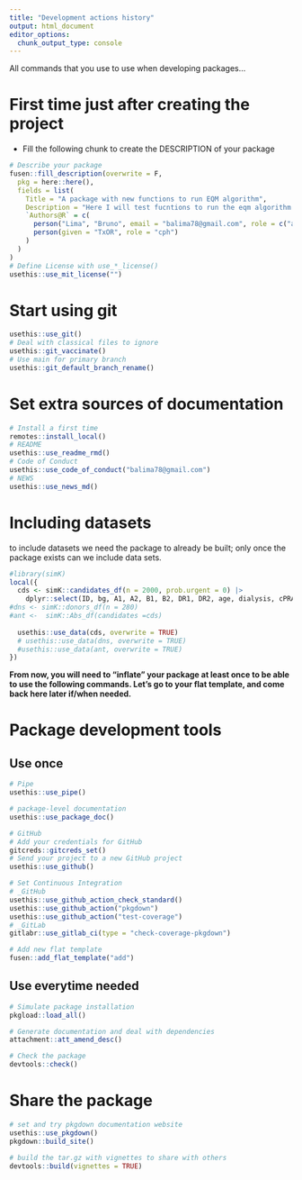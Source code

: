 ```yaml
---
title: "Development actions history"
output: html_document
editor_options: 
  chunk_output_type: console
---
```


All commands that you use to use when developing packages...

# First time just after creating the project

- Fill the following chunk to create the DESCRIPTION of your package

```r
# Describe your package
fusen::fill_description(overwrite = F,
  pkg = here::here(),
  fields = list(
    Title = "A package with new functions to run EQM algorithm",
    Description = "Here I will test fucntions to run the eqm algorithm before I pass them to {histoc}",
    `Authors@R` = c(
      person("Lima", "Bruno", email = "balima78@gmail.com", role = c("aut", "cre"), comment = c(ORCID = "0000-0001-9090-4457")),
      person(given = "TxOR", role = "cph")
    )
  )
)
# Define License with use_*_license()
usethis::use_mit_license("")
```

# Start using git

```r
usethis::use_git()
# Deal with classical files to ignore
usethis::git_vaccinate()
# Use main for primary branch
usethis::git_default_branch_rename()
```

# Set extra sources of documentation

```r
# Install a first time
remotes::install_local()
# README
usethis::use_readme_rmd()
# Code of Conduct
usethis::use_code_of_conduct("balima78@gmail.com")
# NEWS
usethis::use_news_md()
```

# Including datasets

to include datasets we need the package to already be built; only once the package exists can we include data sets. 

```r
#library(simK)
local({
  cds <- simK::candidates_df(n = 2000, prob.urgent = 0) |>
    dplyr::select(ID, bg, A1, A2, B1, B2, DR1, DR2, age, dialysis, cPRA, urgent)
#dns <- simK::donors_df(n = 280)
#ant <-  simK::Abs_df(candidates =cds)
  
  usethis::use_data(cds, overwrite = TRUE)
  # usethis::use_data(dns, overwrite = TRUE)
  #usethis::use_data(ant, overwrite = TRUE)
})

```

**From now, you will need to "inflate" your package at least once to be able to use the following commands. Let's go to your flat template, and come back here later if/when needed.**


# Package development tools
## Use once

```r
# Pipe
usethis::use_pipe()

# package-level documentation
usethis::use_package_doc()

# GitHub
# Add your credentials for GitHub
gitcreds::gitcreds_set()
# Send your project to a new GitHub project
usethis::use_github()

# Set Continuous Integration
# _GitHub
usethis::use_github_action_check_standard()
usethis::use_github_action("pkgdown")
usethis::use_github_action("test-coverage")
# _GitLab
gitlabr::use_gitlab_ci(type = "check-coverage-pkgdown")

# Add new flat template
fusen::add_flat_template("add")
```

## Use everytime needed

```r
# Simulate package installation
pkgload::load_all()

# Generate documentation and deal with dependencies
attachment::att_amend_desc()

# Check the package
devtools::check()
```

# Share the package

```r
# set and try pkgdown documentation website
usethis::use_pkgdown()
pkgdown::build_site()

# build the tar.gz with vignettes to share with others
devtools::build(vignettes = TRUE)
```

